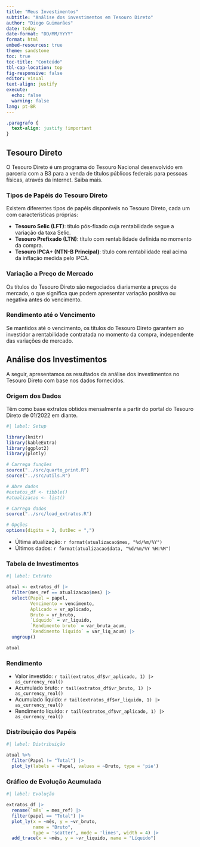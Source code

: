 ```yaml
---
title: "Meus Investimentos"
subtitle: "Análise dos investimentos em Tesouro Direto"
author: "Diego Guimarães"
date: today
date-format: "DD/MM/YYYY"
format: html
embed-resources: true
theme: sandstone
toc: true
toc-title: "Conteúdo"
tbl-cap-location: top
fig-responsive: false
editor: visual
text-align: justify
execute:
  echo: false
  warning: false
lang: pt-BR
---
```


```css
.paragrafo {
  text-align: justify !important
}
```

## Tesouro Direto

O Tesouro Direto é um programa do Tesouro Nacional desenvolvido em parceria com a B3 para a venda de títulos públicos federais para pessoas físicas, através da internet. Saiba mais.

### Tipos de Papéis do Tesouro Direto

Existem diferentes tipos de papéis disponíveis no Tesouro Direto, cada um com características próprias:

-   **Tesouro Selic (LFT)**: título pós-fixado cuja rentabilidade segue a variação da taxa Selic.
-   **Tesouro Prefixado (LTN)**: título com rentabilidade definida no momento da compra.
-   **Tesouro IPCA+ (NTN-B Principal)**: título com rentabilidade real acima da inflação medida pelo IPCA.

### Variação a Preço de Mercado

Os títulos do Tesouro Direto são negociados diariamente a preços de mercado, o que significa que podem apresentar variação positiva ou negativa antes do vencimento.

### Rendimento até o Vencimento

Se mantidos até o vencimento, os títulos do Tesouro Direto garantem ao investidor a rentabilidade contratada no momento da compra, independente das variações de mercado.

## Análise dos Investimentos

A seguir, apresentamos os resultados da análise dos investimentos no Tesouro Direto com base nos dados fornecidos.

### Origem dos Dados

Têm como base extratos obtidos mensalmente a partir do portal do Tesouro Direto de 01/2022 em diante.

```r
#| label: Setup

library(knitr)
library(kableExtra)
library(ggplot2)
library(plotly)

# Carrega funções
source("../src/quarto_print.R")
source("../src/utils.R")

# Abre dados
#extatos_df <- tibble()
#atualizacao <- list()

# Carrega dados
source("../src/load_extratos.R")

# Opções
options(digits = 2, OutDec = ",")
```

-   Última atualização: `r format(atualizacao$mes, "%d/%m/%Y")`
-   Últimos dados: `r format(atualizacao$data, "%d/%m/%Y %H:%M")`

### Tabela de Investimentos

```r
#| label: Extrato

atual <- extratos_df |>
  filter(mes_ref == atualizacao$mes) |>
  select(Papel = papel,
         Vencimento = vencimento,
         Aplicado = vr_aplicado,
         Bruto = vr_bruto,
         `Líquido` = vr_liquido,
         `Rendimento bruto` = var_bruta_acum,
         `Rendimento líquido` = var_liq_acum) |>
  ungroup()

atual
```

### Rendimento

-   Valor investido: `r tail(extratos_df$vr_aplicado, 1) |> as_currency_real()`
-   Acumulado bruto: `r tail(extratos_df$vr_bruto, 1) |> as_currency_real()`
-   Acumulado líquido: `r tail(extratos_df$vr_liquido, 1) |> as_currency_real()`
-   Rendimento líquido: `r tail(extratos_df$vr_aplicado, 1) |> as_currency_real()`

### Distribuição dos Papéis

```r
#| label: Distribuição

atual %>%
  filter(Papel != "Total") |>
  plot_ly(labels = ~Papel, values = ~Bruto, type = 'pie')
```

### Gráfico de Evolução Acumulada

```r
#| label: Evolução

extratos_df |>
  rename(`mês` = mes_ref) |>
  filter(papel == "Total") |>
  plot_ly(x = ~mês, y = ~vr_bruto,
          name = "Bruto",
          type = 'scatter', mode = 'lines', width = 4) |>
  add_trace(x = ~mês, y = ~vr_liquido, name = "Líquido")

```
